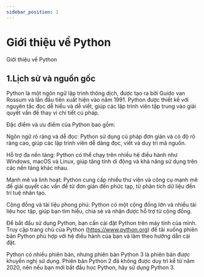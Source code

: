 ```yaml
---
sidebar_position: 1
---
```


# Giới thiệu về Python

Giới thiệu về Python


## 1.Lịch sử và nguồn gốc
Python là một ngôn ngữ lập trình thông dịch, được tạo ra bởi Guido van Rossum và lần đầu tiên xuất hiện vào năm 1991. Python được thiết kế với nguyên tắc đọc dễ hiểu và dễ viết, giúp các lập trình viên tập trung vào giải quyết vấn đề thay vì chi tiết cú pháp.

Đặc điểm và ưu điểm của Python bao gồm:

Ngôn ngữ rõ ràng và dễ đọc: Python sử dụng cú pháp đơn giản và có độ rõ ràng cao, giúp các lập trình viên dễ dàng đọc, viết và duy trì mã nguồn.

Hỗ trợ đa nền tảng: Python có thể chạy trên nhiều hệ điều hành như Windows, macOS và Linux, giúp tăng tính di động và khả năng sử dụng trên các nền tảng khác nhau.

Mạnh mẽ và linh hoạt: Python cung cấp nhiều thư viện và công cụ mạnh mẽ để giải quyết các vấn đề từ đơn giản đến phức tạp, từ phân tích dữ liệu đến trí tuệ nhân tạo.

Cộng đồng và tài liệu phong phú: Python có một cộng đồng lớn và nhiều tài liệu học tập, giúp bạn tìm hiểu, chia sẻ và nhận được hỗ trợ từ cộng đồng.

Để bắt đầu sử dụng Python, bạn cần cài đặt Python trên máy tính của mình. Truy cập trang chủ của Python (https://www.python.org) để tải xuống phiên bản Python phù hợp với hệ điều hành của bạn và làm theo hướng dẫn cài đặt.

Python có nhiều phiên bản, nhưng phiên bản Python 3 là phiên bản được khuyến nghị sử dụng. Phiên bản Python 2 đã không được duy trì kể từ năm 2020, nên nếu bạn mới bắt đầu học Python, hãy sử dụng Python 3.




